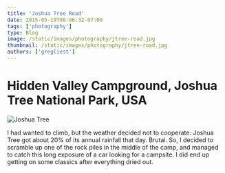 ```yaml
---
title: 'Joshua Tree Road'
date: 2015-05-19T08:46:32-07:00
tags: ['photography']
type: Blog
image: /static/images/photography/jtree-road.jpg
thumbnail: /static/images/photography/jtree-road.jpg
authors: ['gregliest']
---
```


# Hidden Valley Campground, Joshua Tree National Park, USA

![Joshua Tree](/static/images/photography/jtree-road.jpg)

I had wanted to climb, but the weather decided not to cooperate: Joshua Tree got about 20% of its annual rainfall that day. Brutal. So, I decided to scramble up one of the rock piles in the middle of the camp, and managed to catch this long exposure of a car looking for a campsite. I did end up getting on some classics after everything dried out.
